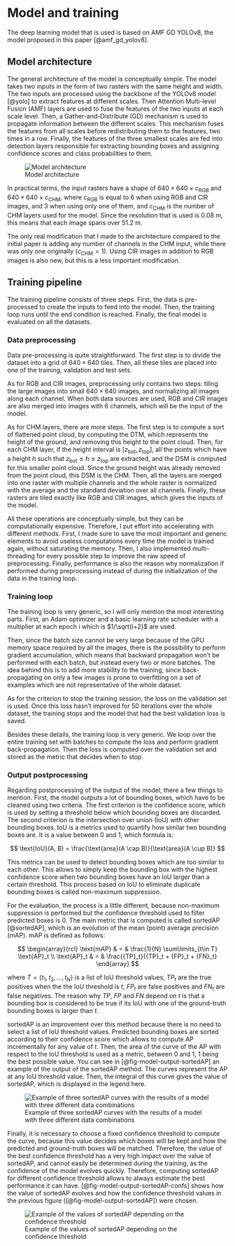 # Model and training

The deep learning model that is used is based on AMF GD YOLOv8, the model proposed in this paper [@amf_gd_yolov8].

## Model architecture

The general architecture of the model is conceptually simple. The model takes two inputs in the form of two rasters with the same height and width. The two inputs are processed using the backbone of the YOLOv8 model [@yolo] to extract features at different scales. Then Attention Multi-level Fusion (AMF) layers are used to fuse the features of the two inputs at each scale level. Then, a Gather-and-Distribute (GD) mechanism is used to propagate information between the different scales. This mechanism fuses the features from all scales before redistributing them to the features, two times in a row. Finally, the features of the three smallest scales are fed into detection layers responsible for extracting bounding boxes and assigning confidence scores and class probabilities to them.

![Model architecture](../diagrams/Modifed_AMF_GD_YOLOv8.png)

In practical terms, the input rasters have a shape of $640 \times 640 \times c_{\text{RGB}}$ and $640 \times 640 \times c_{\text{CHM}}$, where $c_{\text{RGB}}$ is equal to 6 when using RGB and CIR images, and 3 when using only one of them, and $c_{\text{CHM}}$ is the number of CHM layers used for the model. Since the resolution that is used is 0.08 m, this means that each image spans over 51.2 m.

The only real modification that I made to the architecture compared to the initial paper is adding any number of channels in the CHM input, while there was only one originally ($c_{\text{CHM}} = 1$). Using CIR images in addition to RGB images is also new, but this is a less important modification.

## Training pipeline

The training pipeline consists of three steps. First, the data is pre-processed to create the inputs to feed into the model. Then, the training loop runs until the end condition is reached. Finally, the final model is evaluated on all the datasets.

### Data preprocessing

Data pre-processing is quite straightforward. The first step is to divide the dataset into a grid of $640 \times 640$ tiles. Then, all these tiles are placed into one of the training, validation and test sets.

As for RGB and CIR images, preprocessing only contains two steps: tiling the large images into small $640 \times 640$ images, and normalizing all images along each channel. When both data sources are used, RGB and CIR images are also merged into images with 6 channels, which will be the input of the model.

As for CHM layers, there are more steps. The first step is to compute a sort of flattened point cloud, by computing the DTM, which represents the height of the ground, and removing this height to the point cloud. Then, for each CHM layer, if the height interval is $[z_\text{bot}, z_\text{top}]$, all the points which have a height $h$ such that $z_\text{bot} \leq h \leq z_\text{top}$ are extracted, and the DSM is computed for this smaller point cloud. Since the ground height was already removed from the point cloud, this DSM is the CHM. Then, all the layers are merged into one raster with multiple channels and the whole raster is normalized with the average and the standard deviation over all channels. Finally, these rasters are tiled exactly like RGB and CIR images, which gives the inputs of the model.

All these operations are conceptually simple, but they can be computationally expensive. Therefore, I put effort into accelerating with different methods. First, I made sure to save the most important and generic elements to avoid useless computations every time the model is trained again, without saturating the memory. Then, I also implemented multi-threading for every possible step to improve the raw speed of preprocessing. Finally, performance is also the reason why normalization if performed during preprocessing instead of during the initialization of the data in the training loop.

### Training loop

The training loop is very generic, so I will only mention the most interesting parts. First, an Adam optimizer and a basic learning rate scheduler with a multiplier at each epoch i which is $1/\sqrt{i+2}$ are used.

Then, since the batch size cannot be very large because of the GPU memory space required by all the images, there is the possibility to perform gradient accumulation, which means that backward propagation won't be performed with each batch, but instead every two or more batches. The idea behind this is to add more stability to the training, since back-propagating on only a few images is prone to overfitting on a set of examples which are not representative of the whole dataset.

As for the criterion to stop the training session, the loss on the validation set is used. Once this loss hasn't improved for 50 iterations over the whole dataset, the training stops and the model that had the best validation loss is saved.

Besides these details, the training loop is very generic. We loop over the entire training set with batches to compute the loss and perform gradient back-propagation. Then the loss is computed over the validation set and stored as the metric that decides when to stop.

### Output postprocessing

Regarding postprocessing of the output of the model, there a few things to mention. First, the model outputs a lot of bounding boxes, which have to be cleaned using two criteria. The first criterion is the confidence score, which is used by setting a threshold below which bounding boxes are discarded. The second criterion is the intersection over union (IoU) with other bounding boxes. IoU is a metrics used to quantify how similar two bounding boxes are. It is a value between 0 and 1, which formula is:

$$
\text{IoU}(A, B) = \frac{\text{area}(A \cap B)}{\text{area}(A \cup B)}
$$

This metrics can be used to detect bounding boxes which are too similar to each other. This allows to simply keep the bounding box with the highest confidence score when two bounding boxes have an IoU larger than a certain threshold. This process based on IoU to eliminate duplicate bounding boxes is called non-maximum suppression.

For the evaluation, the process is a little different, because non-maximum suppression is performed but the confidence threshold used to filter predicted boxes is 0. The main metric that is computed is called sortedAP [@sortedAP], which is an evolution of the mean (point) average precision (mAP). mAP is defined as follows:

$$
\begin{array}{rcl}
\text{mAP} & = & \frac{1}{N} \sum\limits_{t\in T} \text{AP}_t \\
\text{AP}_t & = & \frac{{TP}_t}{{TP}_t + {FP}_t + {FN}_t}
\end{array}
$$

where $T=\{t_1, t_2, \dots, t_N\}$ is a list of IoU threshold values, ${TP}_t$ are the true positives when the the IoU threshold is $t$, ${FP}_t$ are false positives and ${FN}_t$ are false negatives. The reason why $TP$, $FP$ and $FN$ depend on $t$ is that a bounding box is considered to be true if its IoU with one of the ground-truth bounding boxes is larger than $t$.

sortedAP is an improvement over this method because there is no need to select a list of IoU threshold values. Predicted bounding boxes are sorted according to their confidence score which allows to compute AP incrementally for any value of $t$. Then, the area of the curve of the AP with respect to the IoU threshold is used as a metric, between 0 and 1, 1 being the best possible value. You can see in [@fig-model-output-sortedAP] an example of the output of the sortedAP method. The curves represent the AP at any IoU threshold value. Then, the integral of this curve gives the value of sortedAP, which is displayed in the legend here.

![Example of three sortedAP curves with the results of a model with three different data combinations](../data/ap_iou_test-set.png){#fig-model-output-sortedAP fig-align="center"}

Finally, it is necessary to choose a fixed confidence threshold to compute the curve, because this value decides which boxes will be kept and how the predicted and ground-truth boxes will be matched. Therefore, the value of the best confidence threshold has a very high impact over the value of sortedAP, and cannot easily be determined during the training, as the confidence of the model evolves quickly. Therefore, computing sortedAP for different confidence threshold allows to always estimate the best performance it can have. [@fig-model-output-sortedAP-confs] shows how the value of sortedAP evolves and how the confidence threshold values in the previous figure ([@fig-model-output-sortedAP]) were chosen.

![Example of the values of sortedAP depending on the confidence threshold](../data/sap_conf_test-set.png){#fig-model-output-sortedAP-confs fig-align="center"}